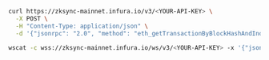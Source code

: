 
<Tabs>
  <TabItem value="curl">

```bash
curl https://zksync-mainnet.infura.io/v3/<YOUR-API-KEY> \
  -X POST \
  -H "Content-Type: application/json" \
  -d '{"jsonrpc": "2.0", "method": "eth_getTransactionByBlockHashAndIndex", "params": ["0xb3b20624f8f0f86eb50dd04688409e5cea4bd02d700bf6e79e9384d47d6a5a35", "0x0"], "id": 1}'
```

  </TabItem>
  <TabItem value="WSS">

```bash
wscat -c wss://zksync-mainnet.infura.io/ws/v3/<YOUR-API-KEY> -x '{"jsonrpc": "2.0", "method": "eth_getTransactionByBlockHashAndIndex", "params": ["0xb3b20624f8f0f86eb50dd04688409e5cea4bd02d700bf6e79e9384d47d6a5a35", "0x0"], "id": 1}'
```

  </TabItem>
</Tabs>


